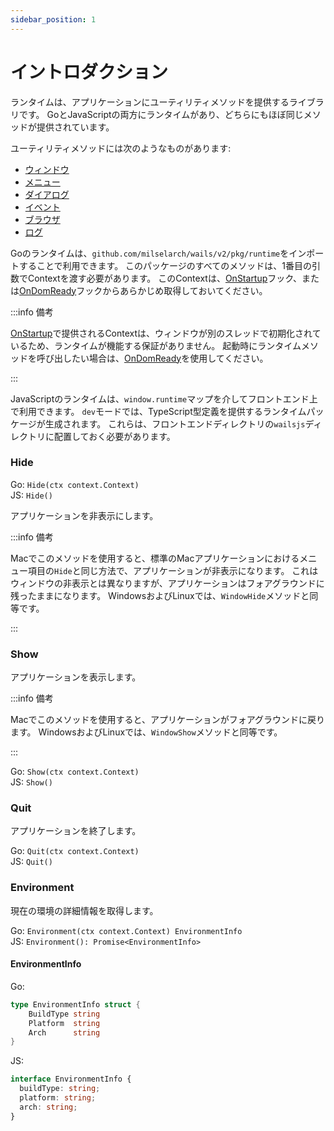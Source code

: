 ```yaml
---
sidebar_position: 1
---
```


# イントロダクション

ランタイムは、アプリケーションにユーティリティメソッドを提供するライブラリです。 GoとJavaScriptの両方にランタイムがあり、どちらにもほぼ同じメソッドが提供されています。

ユーティリティメソッドには次のようなものがあります:

- [ウィンドウ](window.mdx)
- [メニュー](menu.mdx)
- [ダイアログ](dialog.mdx)
- [イベント](events.mdx)
- [ブラウザ](browser.mdx)
- [ログ](log.mdx)

Goのランタイムは、`github.com/milselarch/wails/v2/pkg/runtime`をインポートすることで利用できます。 このパッケージのすべてのメソッドは、1番目の引数でContextを渡す必要があります。 このContextは、[OnStartup](../options.mdx#onstartup)フック、または[OnDomReady](../options.mdx#ondomready)フックからあらかじめ取得しておいてください。

:::info 備考

[OnStartup](../options.mdx#onstartup)で提供されるContextは、ウィンドウが別のスレッドで初期化されているため、ランタイムが機能する保証がありません。 起動時にランタイムメソッドを呼び出したい場合は、[OnDomReady](../options.mdx#ondomready)を使用してください。

:::

JavaScriptのランタイムは、`window.runtime`マップを介してフロントエンド上で利用できます。 `dev`モードでは、TypeScript型定義を提供するランタイムパッケージが生成されます。 これらは、フロントエンドディレクトリの`wailsjs`ディレクトリに配置しておく必要があります。

### Hide

Go: `Hide(ctx context.Context)`<br/> JS: `Hide()`

アプリケーションを非表示にします。

:::info 備考

Macでこのメソッドを使用すると、標準のMacアプリケーションにおけるメニュー項目の`Hide`と同じ方法で、アプリケーションが非表示になります。 これはウィンドウの非表示とは異なりますが、アプリケーションはフォアグラウンドに残ったままになります。 WindowsおよびLinuxでは、`WindowHide`メソッドと同等です。

:::

### Show

アプリケーションを表示します。

:::info 備考

Macでこのメソッドを使用すると、アプリケーションがフォアグラウンドに戻ります。 WindowsおよびLinuxでは、`WindowShow`メソッドと同等です。

:::

Go: `Show(ctx context.Context)`<br/> JS: `Show()`

### Quit

アプリケーションを終了します。

Go: `Quit(ctx context.Context)`<br/> JS: `Quit()`

### Environment

現在の環境の詳細情報を取得します。

Go: `Environment(ctx context.Context) EnvironmentInfo`<br/> JS: `Environment(): Promise<EnvironmentInfo>`

#### EnvironmentInfo

Go:

```go
type EnvironmentInfo struct {
    BuildType string
    Platform  string
    Arch      string
}
```

JS:

```ts
interface EnvironmentInfo {
  buildType: string;
  platform: string;
  arch: string;
}
```
